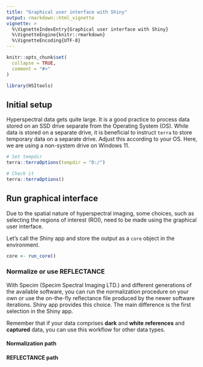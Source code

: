 ```yaml
---
title: "Graphical user interface with Shiny"
output: rmarkdown::html_vignette
vignette: >
  %\VignetteIndexEntry{Graphical user interface with Shiny}
  %\VignetteEngine{knitr::rmarkdown}
  %\VignetteEncoding{UTF-8}
---
```


```r
knitr::opts_chunk$set(
  collapse = TRUE,
  comment = "#>"
)
```

```r
library(HSItools)
```

## Initial setup

Hyperspectral data gets quite large. It is a good practice to process data stored on an SSD drive separate from the Operating System (OS). While data is stored on a separate drive, it is beneficial to instruct `terra` to store temporary data on a separate drive. Adjust this according to your OS. Here, we are using a non-system drive on Windows 11.

```r
# Set tempdir
terra::terraOptions(tempdir = "D:/")

# Check it
terra::terraOptions()
```

## Run graphical interface

Due to the spatial nature of hyperspectral imaging, some choices, such as selecting the regions of interest (ROI), need to be made using the graphical user interface.

Let's call the Shiny app and store the output as a `core` object in the environment.

```r
core <- run_core()
```

### Normalize or use REFLECTANCE

With Specim (Specim Spectral Imaging LTD.) and different generations of the available software, you can run the normalization procedure on your own or use the on-the-fly reflectance file produced by the newer software iterations. Shiny app provides this choice. The main difference is the first selection in the Shiny app.

Remember that if your data comprises **dark** and **white** **references** and **captured** data, you can use this workflow for other data types.

#### Normalization path

#### REFLECTANCE path
